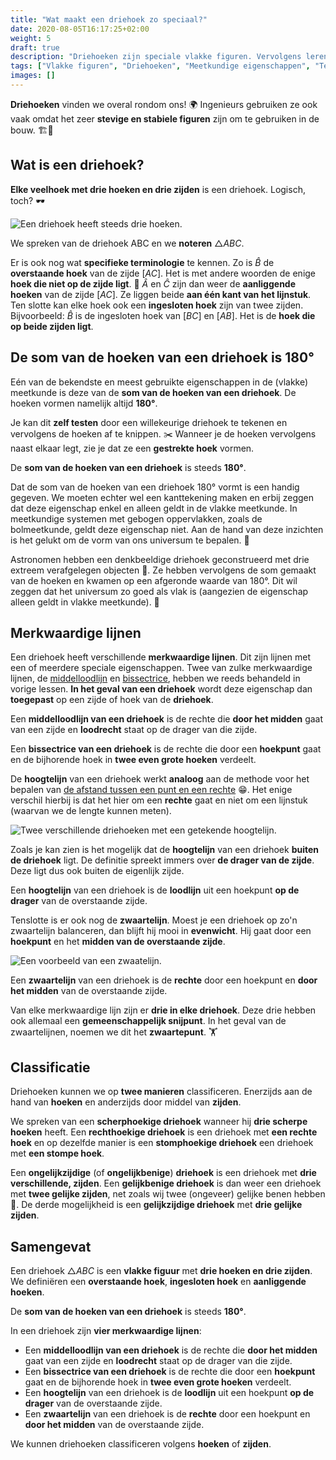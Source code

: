 ```yaml
---
title: "Wat maakt een driehoek zo speciaal?"
date: 2020-08-05T16:17:25+02:00
weight: 5
draft: true
description: "Driehoeken zijn speciale vlakke figuren. Vervolgens leren we ook over de merkwaardige lijnen in een driehoek. Ten slotte ontdekken we de eigenschappen van een driehoek en leren we ze classificeren." 
tags: ["Vlakke figuren", "Driehoeken", "Meetkundige eigenschappen", "Tekenen met geodriehoek"]
images: []
---
```

**Driehoeken** vinden we overal rondom ons! 🌍 Ingenieurs gebruiken ze ook vaak omdat het zeer **stevige en stabiele figuren** zijn om te gebruiken in de bouw. 🏗️🚧

## Wat is een driehoek?
**Elke veelhoek met drie hoeken en drie zijden** is een driehoek. Logisch, toch? 🕶️

![Een driehoek heeft steeds drie hoeken.](img/driehoek.png)

We spreken van de driehoek ABC en we **noteren** $\triangle{ABC}$. 

Er is ook nog wat **specifieke terminologie** te kennen.
Zo is $\hat{B}$ de **overstaande hoek** van de zijde $[AC]$. Het is met andere woorden de enige **hoek die niet op de zijde ligt**. 🙈 $\hat{A}$ en $\hat{C}$ zijn dan weer de **aanliggende hoeken** van de zijde $[AC]$. Ze liggen beide **aan één kant van het lijnstuk**. Ten slotte kan elke hoek ook een **ingesloten hoek** zijn van twee zijden. Bijvoorbeeld: $\hat{B}$ is de ingesloten hoek van $[BC]$ en $[AB]$. Het is de **hoek die op beide zijden ligt**.

## De som van de hoeken van een driehoek is 180°

Eén van de bekendste en meest gebruikte eigenschappen in de (vlakke) meetkunde is deze van de **som van de hoeken van een driehoek**. De hoeken vormen namelijk altijd **180°**.

Je kan dit **zelf testen** door een willekeurige driehoek te tekenen en vervolgens de hoeken af te knippen. ✂️ Wanneer je de hoeken vervolgens naast elkaar legt, zie je dat ze een **gestrekte hoek** <Mute text="of 180°"/> vormen.

<Attention title="Som van de hoeken van een driehoek">

De **som van de hoeken van een driehoek** is steeds **180°**.
</Attention>

<Expand title="Driehoeken en de vorm van ons universum">

Dat de som van de hoeken van een driehoek 180° vormt is een handig gegeven. We moeten echter wel een kanttekening maken en erbij zeggen dat deze eigenschap enkel en alleen geldt in de vlakke meetkunde. In meetkundige systemen met gebogen oppervlakken, zoals de bolmeetkunde, geldt deze eigenschap niet. Aan de hand van deze inzichten is het gelukt om de vorm van ons universum te bepalen. 🌌

Astronomen hebben een denkbeeldige driehoek geconstrueerd met drie extreem verafgelegen objecten :star2:. Ze hebben vervolgens de som gemaakt van de hoeken en kwamen op een afgeronde waarde van 180°. Dit wil zeggen dat het universum zo goed als vlak is (aangezien de eigenschap alleen geldt in vlakke meetkunde). 🤯
</Expand>

## Merkwaardige lijnen
Een driehoek heeft verschillende **merkwaardige lijnen**. Dit zijn lijnen met een of meerdere speciale eigenschappen. Twee van zulke merkwaardige lijnen, de [middelloodlijn](./rechten) en [bissectrice](./hoeken), hebben we reeds behandeld in vorige lessen. **In het geval van een driehoek** wordt deze eigenschap dan **toegepast** op een zijde of hoek van de **driehoek**. 

<Attention title="Middelloodlijn van een driehoek">

Een **middelloodlijn van een driehoek** is de rechte die **door het midden** gaat van een zijde en **loodrecht** staat op de drager van die zijde.
</Attention>

<Attention title="Bissectrice van een driehoek">

Een **bissectrice van een driehoek** is de rechte die door een **hoekpunt** gaat en de bijhorende hoek in **twee even grote hoeken** verdeelt.
</Attention>

De **hoogtelijn** van een driehoek werkt **analoog** aan de methode voor het bepalen van [de afstand tussen een punt en een rechte](./rechten) 😁. Het enige verschil hierbij is dat het hier om een **rechte** gaat en niet om een lijnstuk (waarvan we de lengte kunnen meten).

![Twee verschillende driehoeken met een getekende hoogtelijn.](img/hoogtelijn.png)

Zoals je kan zien is het mogelijk dat de **hoogtelijn** van een driehoek **buiten de driehoek** ligt. De definitie spreekt immers over **de drager van de zijde**. Deze ligt dus ook buiten de eigenlijk zijde.

<Attention title="Hoogtelijn van een driehoek">

Een **hoogtelijn** van een driehoek is de **loodlijn** uit een hoekpunt **op de drager** van de overstaande zijde.
</Attention>

Tenslotte is er ook nog de **zwaartelijn**. Moest je een driehoek op zo'n zwaartelijn balanceren, dan blijft hij mooi in **evenwicht**. Hij gaat door een **hoekpunt** en het **midden van de overstaande zijde**.

![Een voorbeeld van een zwaatelijn.](img/zwaartelijn.png)

<Attention title="Zwaartelijn van een driehoek">

Een **zwaartelijn** van een driehoek is de **rechte** door een hoekpunt en **door het midden** van de overstaande zijde.
</Attention>

Van elke merkwaardige lijn zijn er **drie in elke driehoek**. Deze drie hebben ook allemaal een **gemeenschappelijk snijpunt**. In het geval van de zwaartelijnen, noemen we dit het **zwaartepunt**. 🏋️

## Classificatie
Driehoeken kunnen we op **twee manieren** classificeren. Enerzijds aan de hand van **hoeken** en anderzijds door middel van **zijden**.

We spreken van een **scherphoekige driehoek** wanneer hij **drie scherpe hoeken** heeft. Een **rechthoekige driehoek** is een driehoek met **een rechte hoek** en op dezelfde manier is een **stomphoekige driehoek** een driehoek met **een stompe hoek**.

Een **ongelijkzijdige** (of **ongelijkbenige**) **driehoek** is een driehoek met **drie verschillende, <Mute text="dus niet even lange,"/> zijden**. Een **gelijkbenige driehoek** is dan weer een driehoek met **twee gelijke zijden**, net zoals wij twee (ongeveer) gelijke benen hebben 🦵. De derde mogelijkheid is een **gelijkzijdige driehoek** met **drie gelijke zijden**.

## Samengevat
<Attention title="De driehoek">

Een driehoek $\triangle{ABC}$ is een **vlakke figuur** met **drie hoeken en drie zijden**. We definiëren een **overstaande hoek**, **ingesloten hoek** en **aanliggende hoeken**.
</Attention>

<Attention title="Som van de hoeken van een driehoek">

De **som van de hoeken van een driehoek** is steeds **180°**.
</Attention>

<Attention title="Merkwaardige lijnen">

In een driehoek zijn **vier merkwaardige lijnen**:

* Een **middelloodlijn van een driehoek** is de rechte die **door het midden** gaat van een zijde en **loodrecht** staat op de drager van die zijde.
* Een **bissectrice van een driehoek** is de rechte die door een **hoekpunt** gaat en de bijhorende hoek in **twee even grote hoeken** verdeelt.
* Een **hoogtelijn** van een driehoek is de **loodlijn** uit een hoekpunt **op de drager** van de overstaande zijde.
* Een **zwaartelijn** van een driehoek is de **rechte** door een hoekpunt en **door het midden** van de overstaande zijde.

</Attention>

<Attention title="Driehoeken classificeren">

We kunnen driehoeken classificeren volgens **hoeken** of **zijden**.
</Attention>
